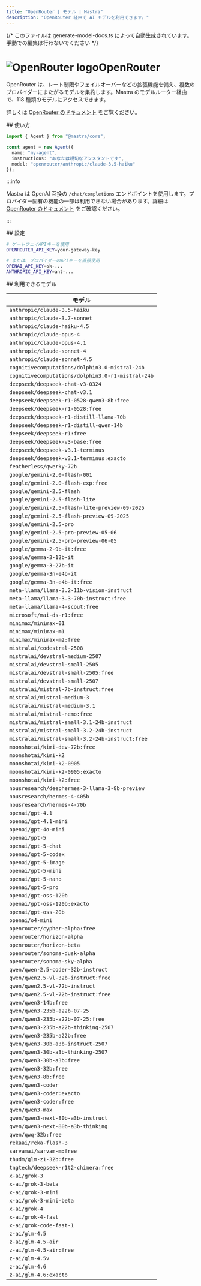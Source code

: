 ```yaml
---
title: "OpenRouter | モデル | Mastra"
description: "OpenRouter 経由で AI モデルを利用できます。"
---
```


{/* このファイルは generate-model-docs.ts によって自動生成されています。手動での編集は行わないでください */}


# <img src="https://models.dev/logos/openrouter.svg" alt="OpenRouter logo" className="inline w-8 h-8 mr-2 align-middle dark:invert dark:brightness-0 dark:contrast-200" />OpenRouter

OpenRouter は、レート制限やフェイルオーバーなどの拡張機能を備え、複数のプロバイダーにまたがるモデルを集約します。Mastra のモデルルーター経由で、118 種類のモデルにアクセスできます。

詳しくは [OpenRouter のドキュメント](https://openrouter.ai/models) をご覧ください。

<div id="usage">
  ## 使い方
</div>

```typescript
import { Agent } from "@mastra/core";

const agent = new Agent({
  name: "my-agent",
  instructions: "あなたは親切なアシスタントです",
  model: "openrouter/anthropic/claude-3.5-haiku"
});
```

:::info

Mastra は OpenAI 互換の `/chat/completions` エンドポイントを使用します。プロバイダー固有の機能の一部は利用できない場合があります。詳細は [OpenRouter のドキュメント](https://openrouter.ai/models) をご確認ください。

:::


<div id="configuration">
  ## 設定
</div>

```bash
# ゲートウェイAPIキーを使用
OPENROUTER_API_KEY=your-gateway-key

# または、プロバイダーのAPIキーを直接使用
OPENAI_API_KEY=sk-...
ANTHROPIC_API_KEY=ant-...
```


<div id="available-models">
  ## 利用できるモデル
</div>

| モデル                                             |
| ------------------------------------------------- |
| `anthropic/claude-3.5-haiku`                      |
| `anthropic/claude-3.7-sonnet`                     |
| `anthropic/claude-haiku-4.5`                      |
| `anthropic/claude-opus-4`                         |
| `anthropic/claude-opus-4.1`                       |
| `anthropic/claude-sonnet-4`                       |
| `anthropic/claude-sonnet-4.5`                     |
| `cognitivecomputations/dolphin3.0-mistral-24b`    |
| `cognitivecomputations/dolphin3.0-r1-mistral-24b` |
| `deepseek/deepseek-chat-v3-0324`                  |
| `deepseek/deepseek-chat-v3.1`                     |
| `deepseek/deepseek-r1-0528-qwen3-8b:free`         |
| `deepseek/deepseek-r1-0528:free`                  |
| `deepseek/deepseek-r1-distill-llama-70b`          |
| `deepseek/deepseek-r1-distill-qwen-14b`           |
| `deepseek/deepseek-r1:free`                       |
| `deepseek/deepseek-v3-base:free`                  |
| `deepseek/deepseek-v3.1-terminus`                 |
| `deepseek/deepseek-v3.1-terminus:exacto`          |
| `featherless/qwerky-72b`                          |
| `google/gemini-2.0-flash-001`                     |
| `google/gemini-2.0-flash-exp:free`                |
| `google/gemini-2.5-flash`                         |
| `google/gemini-2.5-flash-lite`                    |
| `google/gemini-2.5-flash-lite-preview-09-2025`    |
| `google/gemini-2.5-flash-preview-09-2025`         |
| `google/gemini-2.5-pro`                           |
| `google/gemini-2.5-pro-preview-05-06`             |
| `google/gemini-2.5-pro-preview-06-05`             |
| `google/gemma-2-9b-it:free`                       |
| `google/gemma-3-12b-it`                           |
| `google/gemma-3-27b-it`                           |
| `google/gemma-3n-e4b-it`                          |
| `google/gemma-3n-e4b-it:free`                     |
| `meta-llama/llama-3.2-11b-vision-instruct`        |
| `meta-llama/llama-3.3-70b-instruct:free`          |
| `meta-llama/llama-4-scout:free`                   |
| `microsoft/mai-ds-r1:free`                        |
| `minimax/minimax-01`                              |
| `minimax/minimax-m1`                              |
| `minimax/minimax-m2:free`                         |
| `mistralai/codestral-2508`                        |
| `mistralai/devstral-medium-2507`                  |
| `mistralai/devstral-small-2505`                   |
| `mistralai/devstral-small-2505:free`              |
| `mistralai/devstral-small-2507`                   |
| `mistralai/mistral-7b-instruct:free`              |
| `mistralai/mistral-medium-3`                      |
| `mistralai/mistral-medium-3.1`                    |
| `mistralai/mistral-nemo:free`                     |
| `mistralai/mistral-small-3.1-24b-instruct`        |
| `mistralai/mistral-small-3.2-24b-instruct`        |
| `mistralai/mistral-small-3.2-24b-instruct:free`   |
| `moonshotai/kimi-dev-72b:free`                    |
| `moonshotai/kimi-k2`                              |
| `moonshotai/kimi-k2-0905`                         |
| `moonshotai/kimi-k2-0905:exacto`                  |
| `moonshotai/kimi-k2:free`                         |
| `nousresearch/deephermes-3-llama-3-8b-preview`    |
| `nousresearch/hermes-4-405b`                      |
| `nousresearch/hermes-4-70b`                       |
| `openai/gpt-4.1`                                  |
| `openai/gpt-4.1-mini`                             |
| `openai/gpt-4o-mini`                              |
| `openai/gpt-5`                                    |
| `openai/gpt-5-chat`                               |
| `openai/gpt-5-codex`                              |
| `openai/gpt-5-image`                              |
| `openai/gpt-5-mini`                               |
| `openai/gpt-5-nano`                               |
| `openai/gpt-5-pro`                                |
| `openai/gpt-oss-120b`                             |
| `openai/gpt-oss-120b:exacto`                      |
| `openai/gpt-oss-20b`                              |
| `openai/o4-mini`                                  |
| `openrouter/cypher-alpha:free`                    |
| `openrouter/horizon-alpha`                        |
| `openrouter/horizon-beta`                         |
| `openrouter/sonoma-dusk-alpha`                    |
| `openrouter/sonoma-sky-alpha`                     |
| `qwen/qwen-2.5-coder-32b-instruct`                |
| `qwen/qwen2.5-vl-32b-instruct:free`               |
| `qwen/qwen2.5-vl-72b-instruct`                    |
| `qwen/qwen2.5-vl-72b-instruct:free`               |
| `qwen/qwen3-14b:free`                             |
| `qwen/qwen3-235b-a22b-07-25`                      |
| `qwen/qwen3-235b-a22b-07-25:free`                 |
| `qwen/qwen3-235b-a22b-thinking-2507`              |
| `qwen/qwen3-235b-a22b:free`                       |
| `qwen/qwen3-30b-a3b-instruct-2507`                |
| `qwen/qwen3-30b-a3b-thinking-2507`                |
| `qwen/qwen3-30b-a3b:free`                         |
| `qwen/qwen3-32b:free`                             |
| `qwen/qwen3-8b:free`                              |
| `qwen/qwen3-coder`                                |
| `qwen/qwen3-coder:exacto`                         |
| `qwen/qwen3-coder:free`                           |
| `qwen/qwen3-max`                                  |
| `qwen/qwen3-next-80b-a3b-instruct`                |
| `qwen/qwen3-next-80b-a3b-thinking`                |
| `qwen/qwq-32b:free`                               |
| `rekaai/reka-flash-3`                             |
| `sarvamai/sarvam-m:free`                          |
| `thudm/glm-z1-32b:free`                           |
| `tngtech/deepseek-r1t2-chimera:free`              |
| `x-ai/grok-3`                                     |
| `x-ai/grok-3-beta`                                |
| `x-ai/grok-3-mini`                                |
| `x-ai/grok-3-mini-beta`                           |
| `x-ai/grok-4`                                     |
| `x-ai/grok-4-fast`                                |
| `x-ai/grok-code-fast-1`                           |
| `z-ai/glm-4.5`                                    |
| `z-ai/glm-4.5-air`                                |
| `z-ai/glm-4.5-air:free`                           |
| `z-ai/glm-4.5v`                                   |
| `z-ai/glm-4.6`                                    |
| `z-ai/glm-4.6:exacto`                             |